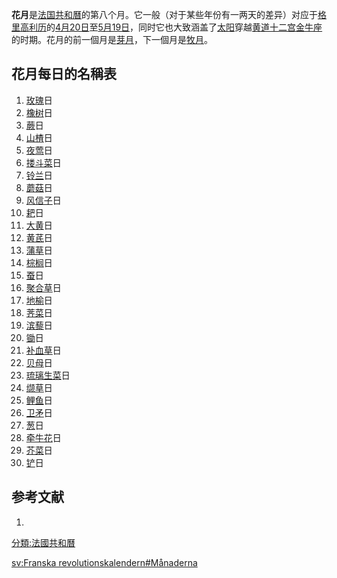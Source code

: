 '''花月'''是[[法国|法国]][[共和曆|共和曆]]的第八个月。它一般（对于某些年份有一两天的差异）对应于[[格里高利历|格里高利历]]的[[4月20日|4月20日]]至[[5月19日|5月19日]]，同时它也大致涵盖了[[太阳|太阳]]穿越[[黄道十二宫|黄道十二宫]][[金牛座|金牛座]]的时期。花月的前一個月是[[芽月|芽月]]，下一個月是[[牧月|牧月]]。

== 花月每日的名稱表 ==

# [[玫瑰|玫瑰]]日
# [[橡树|橡树]]日
# [[蕨|蕨]]日
# [[山楂|山楂]]日
# [[夜莺|夜莺]]日
# [[搂斗菜|搂斗菜]]日
# [[铃兰|铃兰]]日
# [[蘑菇|蘑菇]]日
# [[风信子|风信子]]日
# [[耙|耙]]日
# [[大黄|大黄]]日
# [[黄芪|黄芪]]日
# [[蒲草|蒲草]]日
# [[棕榈|棕榈]]日
# [[蚕|蚕]]日
# [[聚合草|聚合草]]日
# [[地榆|地榆]]日
# [[荠菜|荠菜]]日
# [[滨藜|滨藜]]日
# [[锄|锄]]日
# [[补血草|补血草]]日
# [[贝母|贝母]]日
# [[琉璃生菜|琉璃生菜]]日
# [[缬草|缬草]]日
# [[鲤鱼|鲤鱼]]日
# [[卫矛|卫矛]]日
# [[葱|葱]]日
# [[牵牛花|牵牛花]]日
# [[芥菜|芥菜]]日
# [[铲|铲]]日

==参考文献==
# {{Cite web |url= http://pierre.collenot.pagesperso-orange.fr/Issards_fr/outils/calrepub.htm |title= Conversion de dates républicaines en dates grégoriennes |date=  |accessdate= 2012-03-21 |archive-date= 2019-12-24 |archive-url= https://web.archive.org/web/20191224073919/http://pierre.collenot.pagesperso-orange.fr/Issards_fr/outils/calrepub.htm |dead-url= yes }}


{{模板:法國共和月曆}}
{{stub}}
[[分類:法國共和曆|分類:法國共和曆]]

[[sv:Franska_revolutionskalendern#Månaderna|sv:Franska revolutionskalendern#Månaderna]]